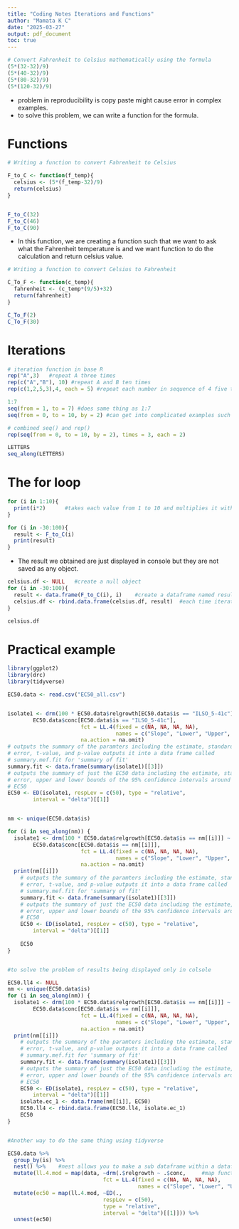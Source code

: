 ```yaml
---
title: "Coding Notes Iterations and Functions"
author: "Mamata K C"
date: "2025-03-27"
output: pdf_document
toc: true
---
```



```r
# Convert Fahrenheit to Celsius mathematically using the formula
(5*(32-32)/9)
(5*(40-32)/9)
(5*(80-32)/9)
(5*(120-32)/9)

```

- problem in reproducibility is copy paste might cause error in complex examples.
- to solve this problem, we can write a function for the formula.



# Functions
```r
# Writing a function to convert Fahrenheit to Celsius

F_to_C <- function(f_temp){
  celsius <- (5*(f_temp-32)/9)
  return(celsius)
}


F_to_C(32)
F_to_C(46)
F_to_C(90)
```

- In this function, we are creating a function such that we want to ask what the Fahrenheit temperature is and we want function to do the calculation and return celsius value.

```r
# Writing a function to convert Celsius to Fahrenheit 

C_To_F <- function(c_temp){
  fahrenheit <- (c_temp*(9/5)+32)
  return(fahrenheit)
}

C_To_F(2)
C_To_F(30)
```



# Iterations

```r
# iteration function in base R
rep("A",3)   #repeat A three times
rep(c("A","B"), 10) #repeat A and B ten times
rep(c(1,2,5,3),4, each = 5) #repeat each number in sequence of 4 five times

1:7
seq(from = 1, to = 7) #does same thing as 1:7
seq(from = 0, to = 10, by = 2) #can get into complicated examples such as maintaining gap within sequence

# combined seq() and rep()
rep(seq(from = 0, to = 10, by = 2), times = 3, each = 2)

LETTERS
seq_along(LETTERS)
```

# The for loop

```r
for (i in 1:10){
  print(i*2)      #takes each value from 1 to 10 and multiplies it with 2 and prints the value
}

for (i in -30:100){
  result <- F_to_C(i)
  print(result)
}
```
- The result we obtained are just displayed in console but they are not saved as any object. 

```r
celsius.df <- NULL   #create a null object
for (i in -30:100){
  result <- data.frame(F_to_C(i), i)    #create a dataframe named result with two columns (one as input, other as output of function)
  celsius.df <- rbind.data.frame(celsius.df, result)  #each time iteration happens, previous result is row bind to new result until iteration is completed
}

celsius.df
```

# Practical example 

```r
library(ggplot2)
library(drc)
library(tidyverse)

EC50.data <- read.csv("EC50_all.csv")


isolate1 <- drm(100 * EC50.data$relgrowth[EC50.data$is == "ILSO_5-41c"] ~ 
        EC50.data$conc[EC50.data$is == "ILSO_5-41c"], 
                       fct = LL.4(fixed = c(NA, NA, NA, NA), 
                                  names = c("Slope", "Lower", "Upper", "EC50")), 
                       na.action = na.omit)
# outputs the summary of the paramters including the estimate, standard
# error, t-value, and p-value outputs it into a data frame called
# summary.mef.fit for 'summary of fit'
summary.fit <- data.frame(summary(isolate1)[[3]])
# outputs the summary of just the EC50 data including the estimate, standard
# error, upper and lower bounds of the 95% confidence intervals around the
# EC50
EC50 <- ED(isolate1, respLev = c(50), type = "relative", 
        interval = "delta")[[1]]


nm <- unique(EC50.data$is)

for (i in seq_along(nm)) {
  isolate1 <- drm(100 * EC50.data$relgrowth[EC50.data$is == nm[[i]]] ~ 
        EC50.data$conc[EC50.data$is == nm[[i]]], 
                       fct = LL.4(fixed = c(NA, NA, NA, NA), 
                                  names = c("Slope", "Lower", "Upper", "EC50")), 
                       na.action = na.omit)
  print(nm[[i]])
    # outputs the summary of the paramters including the estimate, standard
    # error, t-value, and p-value outputs it into a data frame called
    # summary.mef.fit for 'summary of fit'
    summary.fit <- data.frame(summary(isolate1)[[3]])
    # outputs the summary of just the EC50 data including the estimate, standard
    # error, upper and lower bounds of the 95% confidence intervals around the
    # EC50
    EC50 <- ED(isolate1, respLev = c(50), type = "relative", 
        interval = "delta")[[1]]
    
    EC50
}   


#to solve the problem of results being displayed only in colsole

EC50.ll4 <- NULL
nm <- unique(EC50.data$is)
for (i in seq_along(nm)) {
  isolate1 <- drm(100 * EC50.data$relgrowth[EC50.data$is == nm[[i]]] ~ 
        EC50.data$conc[EC50.data$is == nm[[i]]], 
                       fct = LL.4(fixed = c(NA, NA, NA, NA), 
                                  names = c("Slope", "Lower", "Upper", "EC50")), 
                       na.action = na.omit)
  print(nm[[i]])
    # outputs the summary of the paramters including the estimate, standard
    # error, t-value, and p-value outputs it into a data frame called
    # summary.mef.fit for 'summary of fit'
    summary.fit <- data.frame(summary(isolate1)[[3]])
    # outputs the summary of just the EC50 data including the estimate, standard
    # error, upper and lower bounds of the 95% confidence intervals around the
    # EC50
    EC50 <- ED(isolate1, respLev = c(50), type = "relative", 
        interval = "delta")[[1]]
    isolate.ec_1 <- data.frame(nm[[i]], EC50)
    EC50.ll4 <- rbind.data.frame(EC50.ll4, isolate.ec_1)
    EC50
}



```

```r
#Another way to do the same thing using tidyverse

EC50.data %>%
  group_by(is) %>%
  nest() %>%    #nest allows you to make a sub dataframe within a dataframe
  mutate(ll.4.mod = map(data, ~drm(.$relgrowth ~ .$conc,     #map function tells us we want to iterate (it is basically a for loop contained within a function) (. symbol inherits all of the columns from data)
                              fct = LL.4(fixed = c(NA, NA, NA, NA), 
                                         names = c("Slope", "Lower", "Upper", "EC50"))))) %>%
  mutate(ec50 = map(ll.4.mod, ~ED(., 
                              respLev = c(50), 
                              type = "relative",
                              interval = "delta")[[1]])) %>%
  unnest(ec50)

```

